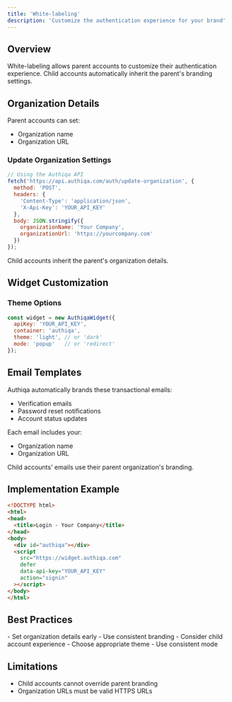 ```yaml
---
title: 'White-labeling'
description: 'Customize the authentication experience for your brand'
---
```


## Overview

White-labeling allows parent accounts to customize their authentication experience. Child accounts automatically inherit the parent's branding settings.

## Organization Details

Parent accounts can set:
- Organization name
- Organization URL


### Update Organization Settings
```javascript
// Using the Authiqa API
fetch('https://api.authiqa.com/auth/update-organization', {
  method: 'POST',
  headers: {
    'Content-Type': 'application/json',
    'X-Api-Key': 'YOUR_API_KEY'
  },
  body: JSON.stringify({
    organizationName: 'Your Company',
    organizationUrl: 'https://yourcompany.com'
  })
});
```

<Note>
Child accounts inherit the parent's organization details.
</Note>

## Widget Customization

### Theme Options
```javascript
const widget = new AuthiqaWidget({
  apiKey: 'YOUR_API_KEY',
  container: 'authiqa',
  theme: 'light', // or 'dark'
  mode: 'popup'   // or 'redirect'
});
```


## Email Templates

Authiqa automatically brands these transactional emails:
- Verification emails
- Password reset notifications
- Account status updates

Each email includes your:
- Organization name
- Organization URL

<Note>
Child accounts' emails use their parent organization's branding.
</Note>

## Implementation Example

```html
<!DOCTYPE html>
<html>
<head>
  <title>Login - Your Company</title>
</head>
<body>
  <div id="authiqa"></div>
  <script
    src="https://widget.authiqa.com"
    defer
    data-api-key="YOUR_API_KEY"
    action="signin"
  ></script>
</body>
</html>
```

## Best Practices

<CardGroup cols={2}>
  <Card title="Organization Setup" icon="building">
    - Set organization details early
    - Use consistent branding
    - Consider child account experience
  </Card>
  <Card title="Widget Customization" icon="paint-brush">
    - Choose appropriate theme
    - Use consistent mode
  </Card>
</CardGroup>

## Limitations

- Child accounts cannot override parent branding
- Organization URLs must be valid HTTPS URLs
